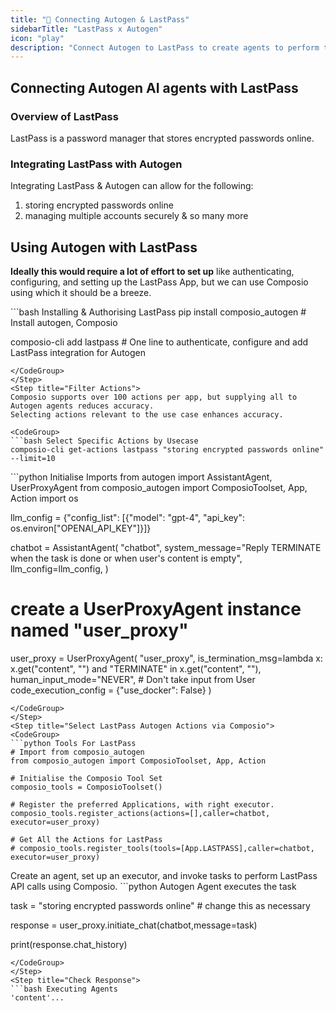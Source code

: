 ```yaml
---
title: "🚀 Connecting Autogen & LastPass"
sidebarTitle: "LastPass x Autogen"
icon: "play"
description: "Connect Autogen to LastPass to create agents to perform tasks using natural language"
---
```


## Connecting Autogen AI agents with LastPass

### Overview of LastPass

LastPass is a password manager that stores encrypted passwords online.

### Integrating LastPass with Autogen

Integrating LastPass & Autogen can allow for the following:

1. storing encrypted passwords online
2. managing multiple accounts securely
& so many more

## Using Autogen with LastPass

<Steps>
<Step title="Setting Up the Environment">

**Ideally this would require a lot of effort to set up** like authenticating, configuring, and setting up the LastPass App, but we can use Composio using which it should be a breeze.

<CodeGroup>
```bash Installing & Authorising LastPass
pip install composio_autogen # Install autogen, Composio 

composio-cli add lastpass # One line to authenticate, configure and add LastPass integration for Autogen
```
</CodeGroup>
</Step>
<Step title="Filter Actions">
Composio supports over 100 actions per app, but supplying all to Autogen agents reduces accuracy.
Selecting actions relevant to the use case enhances accuracy.

<CodeGroup>
```bash Select Specific Actions by Usecase
composio-cli get-actions lastpass "storing encrypted passwords online" --limit=10
```
</CodeGroup>

</Step>
<Step title="Import Base Packages">

<CodeGroup>
```python Initialise Imports
from autogen import AssistantAgent, UserProxyAgent
from composio_autogen import ComposioToolset, App, Action
import os

llm_config = {"config_list": [{"model": "gpt-4", "api_key": os.environ["OPENAI_API_KEY"]}]}

chatbot = AssistantAgent(
    "chatbot",
    system_message="Reply TERMINATE when the task is done or when user's content is empty",
    llm_config=llm_config,
)

# create a UserProxyAgent instance named "user_proxy"
user_proxy = UserProxyAgent(
    "user_proxy",
    is_termination_msg=lambda x: x.get("content", "") and "TERMINATE" in x.get("content", ""),
    human_input_mode="NEVER", # Don't take input from User
    code_execution_config = {"use_docker": False}
)
```
</CodeGroup>
</Step>
<Step title="Select LastPass Autogen Actions via Composio">
<CodeGroup>
```python Tools For LastPass
# Import from composio_autogen
from composio_autogen import ComposioToolset, App, Action

# Initialise the Composio Tool Set
composio_tools = ComposioToolset()

# Register the preferred Applications, with right executor. 
composio_tools.register_actions(actions=[],caller=chatbot, executor=user_proxy)

# Get All the Actions for LastPass
# composio_tools.register_tools(tools=[App.LASTPASS],caller=chatbot, executor=user_proxy) 
```
</CodeGroup>
</Step>
<Step title="Execute the Agent">
Create an agent, set up an executor, and invoke tasks to perform LastPass API calls using Composio. 
<CodeGroup>
```python Autogen Agent executes the task

task = "storing encrypted passwords online" # change this as necessary

response = user_proxy.initiate_chat(chatbot,message=task)

print(response.chat_history)
```
</CodeGroup>
</Step>
<Step title="Check Response">
```bash Executing Agents
'content'...
```
</Step>
</Steps>
